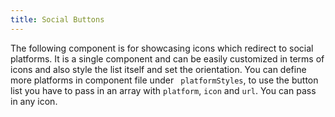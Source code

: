 ```yaml
---
title: Social Buttons
---
```


The following component is for showcasing icons which redirect to social platforms. It is a single component and can be easily customized in terms of icons and also style the list itself and set the orientation. You can define more platforms in component file under ` platformStyles`, to use the button list you have to pass in an array with `platform`, `icon` and `url`. You can pass in any icon. 




<Tabs>
  <TabItem label="Usage"><Code code={socialbuttonsApp} lang="jsx" title="App.jsx" /></TabItem>
  <TabItem label="Component"><Code code={socialbuttons} lang="jsx" title="socialbuttons.jsx" /></TabItem>
</Tabs>